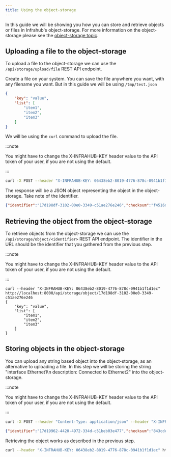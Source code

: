 ```yaml
---
title: Using the object-storage
---
```


In this guide we will be showing you how you can store and retrieve objects or files in Infrahub's object-storage.
For more information on the object-storage please see the [object-storage topic](/topics/object-storage).

## Uploading a file to the object-storage

To upload a file to the object-storage we can use the `/api/storage/upload/file` REST API endpoint.

Create a file on your system. You can save the file anywhere you want, with any filename you want. But in this guide we will be using `/tmp/test.json`

```json
{
    "key": "value",
    "list": [
        "item1",
        "item2",
        "item3"
    ]
}
```

We will be using the `curl` command to upload the file.

:::note

You might have to change the X-INFRAHUB-KEY header value to the API token of your user, if you are not using the default.

:::

```sh
curl -X POST --header "X-INFRAHUB-KEY: 06438eb2-8019-4776-878c-0941b1f1d1ec" http://localhost:8000/api/storage/upload/file -F file=@/tmp/test.json
```

The response will be a JSON object representing the object in the object-storage. Take note of the identifier.

```json
{"identifier":"17d198df-3102-00e0-3349-c51ae276e246","checksum":"f4516d51f2c894fc47df1782c6661ebc"}
```

## Retrieving the object from the object-storage

To retrieve objects from the object-storage we can use the `/api/storage/object/<identifier>` REST API endpoint.
The identifier in the URL should be the identifier that you gathered from the previous step.

:::note

You might have to change the X-INFRAHUB-KEY header value to the API token of your user, if you are not using the default.

:::

```curl
curl --header "X-INFRAHUB-KEY: 06438eb2-8019-4776-878c-0941b1f1d1ec" http://localhost:8000/api/storage/object/17d198df-3102-00e0-3349-c51ae276e246
{
    "key": "value",
    "list": [
        "item1",
        "item2",
        "item3"
    ]
}
```

## Storing objects in the object-storage

You can upload any string based object into the object-storage, as an alternative to uploading a file.
In this step we will be storing the string "interface Ethernet1\n  description: Connected to Ethernet2" into the object-storage.

:::note

You might have to change the X-INFRAHUB-KEY header value to the API token of your user, if you are not using the default.

:::

```sh
curl -X POST --header "Content-Type: application/json" --header "X-INFRAHUB-KEY: 06438eb2-8019-4776-878c-0941b1f1d1ec" http://localhost:8000/api/storage/upload/content --data '{"content": "interface Ethernet1\n  description: Connected to Ethernet2"}'
```

```json
{"identifier":"17d19962-4420-4972-334d-c51beb03e477","checksum":"843cde3df258ab3027618712952499cd"}
```

Retrieving the object works as described in the previous step.

```sh
curl --header "X-INFRAHUB-KEY: 06438eb2-8019-4776-878c-0941b1f1d1ec" http://localhost:8000/api/storage/object/17d19962-4420-4972-334d-c51beb03e477
```
